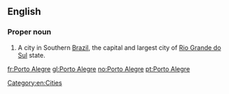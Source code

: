 ==English==

===Proper noun===
{{en-proper noun|head=[[porto|Porto]] [[alegre|Alegre]]}}

# A city in Southern [[Brazil]], the capital and largest city of [[Rio Grande do Sul]] state.

[[Category:en:Cities]]

[[fr:Porto Alegre]]
[[gl:Porto Alegre]]
[[no:Porto Alegre]]
[[pt:Porto Alegre]]